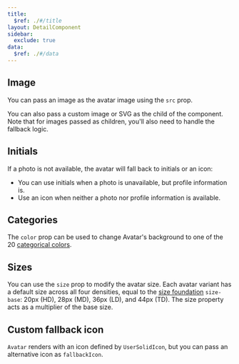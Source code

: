 ```yaml
---
title:
  $ref: ./#/title
layout: DetailComponent
sidebar:
  exclude: true
data:
  $ref: ./#/data
---
```


<LivePreviewControls>
<LivePreview componentName="avatar" exampleName="Image" >

## Image

You can pass an image as the avatar image using the `src` prop.

You can also pass a custom image or SVG as the child of the component. Note that for images passed as children, you'll also need to handle the fallback logic.

</LivePreview>
<LivePreview componentName="avatar" exampleName="Initials" >

## Initials

If a photo is not available, the avatar will fall back to initials or an icon:

- You can use initials when a photo is unavailable, but profile information is.
- Use an icon when neither a photo nor profile information is available.

</LivePreview>
<LivePreview componentName="avatar" exampleName="Categories" >

## Categories

The `color` prop can be used to change Avatar's background to one of the 20 [categorical colors](/salt/foundations/color#categorical).

</LivePreview>
<LivePreview componentName="avatar" exampleName="Sizes" >

## Sizes

You can use the `size` prop to modify the avatar size. Each avatar variant has a default size across all four densities, equal to the [size foundation](/salt/foundations/size) `size-base`: 20px (HD), 28px (MD), 36px (LD), and 44px (TD). The size property acts as a multiplier of the base size.

</LivePreview>
<LivePreview componentName="avatar" exampleName="CustomFallbackIcon" >

## Custom fallback icon

`Avatar` renders with an icon defined by `UserSolidIcon`, but you can pass an alternative icon as `fallbackIcon`.

</LivePreview>
</LivePreviewControls>
